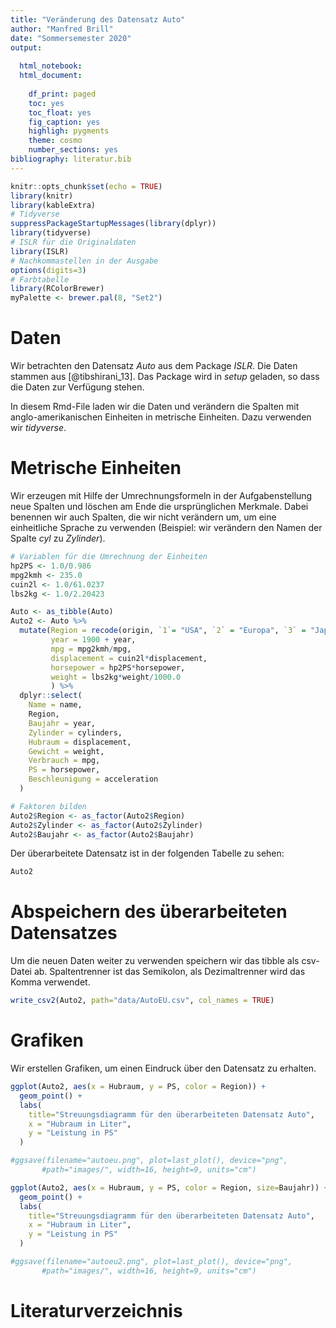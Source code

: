 ```yaml
---
title: "Veränderung des Datensatz Auto"
author: "Manfred Brill"
date: "Sommersemester 2020"
output:
  
  html_notebook: 
  html_document:
    
    df_print: paged
    toc: yes
    toc_float: yes
    fig_caption: yes
    highligh: pygments
    theme: cosmo
    number_sections: yes
bibliography: literatur.bib 
---
```


```r
knitr::opts_chunk$set(echo = TRUE)
library(knitr)
library(kableExtra)
# Tidyverse
suppressPackageStartupMessages(library(dplyr))
library(tidyverse)
# ISLR für die Originaldaten
library(ISLR)
# Nachkommastellen in der Ausgabe
options(digits=3)
# Farbtabelle
library(RColorBrewer)
myPalette <- brewer.pal(8, "Set2")
```

# Daten
Wir betrachten den Datensatz *Auto* aus dem Package *ISLR*. 
Die Daten stammen aus [@tibshirani_13]. Das Package wird in *setup*
geladen, so dass die Daten zur Verfügung stehen.

In diesem
Rmd-File laden wir die Daten und verändern die Spalten mit anglo-amerikanischen Einheiten in metrische Einheiten. 
Dazu verwenden wir *tidyverse*.

# Metrische Einheiten
Wir erzeugen mit Hilfe der Umrechnungsformeln in der Aufgabenstellung
neue Spalten und löschen am Ende die ursprünglichen Merkmale.
Dabei benennen wir auch Spalten, die wir nicht verändern um,
um eine einheitliche Sprache zu verwenden (Beispiel: wir verändern den
Namen der Spalte *cyl* zu *Zylinder*).

```r
# Variablen für die Umrechnung der Einheiten
hp2PS <- 1.0/0.986
mpg2kmh <- 235.0
cuin2l <- 1.0/61.0237
lbs2kg <- 1.0/2.20423

Auto <- as_tibble(Auto)
Auto2 <- Auto %>%
  mutate(Region = recode(origin, `1`= "USA", `2` = "Europa", `3` = "Japan"),
         year = 1900 + year,
         mpg = mpg2kmh/mpg,
         displacement = cuin2l*displacement,
         horsepower = hp2PS*horsepower,
         weight = lbs2kg*weight/1000.0
         ) %>%
  dplyr::select(
    Name = name, 
    Region, 
    Baujahr = year, 
    Zylinder = cylinders, 
    Hubraum = displacement, 
    Gewicht = weight,  
    Verbrauch = mpg,
    PS = horsepower, 
    Beschleunigung = acceleration
  )

# Faktoren bilden
Auto2$Region <- as_factor(Auto2$Region)
Auto2$Zylinder <- as_factor(Auto2$Zylinder)
Auto2$Baujahr <- as_factor(Auto2$Baujahr)
```

Der überarbeitete Datensatz ist in der folgenden Tabelle zu sehen:

```r
Auto2
```

# Abspeichern des überarbeiteten Datensatzes
Um die neuen Daten weiter zu verwenden speichern wir das tibble
als csv-Datei ab. Spaltentrenner ist das Semikolon, als Dezimaltrenner
wird das Komma verwendet.

```r
write_csv2(Auto2, path="data/AutoEU.csv", col_names = TRUE)
```

# Grafiken

Wir erstellen Grafiken, um einen Eindruck über den Datensatz zu erhalten.

```r
ggplot(Auto2, aes(x = Hubraum, y = PS, color = Region)) + 
  geom_point() +
  labs(
    title="Streuungsdiagramm für den überarbeiteten Datensatz Auto",
    x = "Hubraum in Liter",
    y = "Leistung in PS"
  )   

#ggsave(filename="autoeu.png", plot=last_plot(), device="png",
       #path="images/", width=16, height=9, units="cm")
```


```r
ggplot(Auto2, aes(x = Hubraum, y = PS, color = Region, size=Baujahr)) + 
  geom_point() +
  labs(
    title="Streuungsdiagramm für den überarbeiteten Datensatz Auto",
    x = "Hubraum in Liter",
    y = "Leistung in PS"
  )   

#ggsave(filename="autoeu2.png", plot=last_plot(), device="png",
       #path="images/", width=16, height=9, units="cm")
```

# Literaturverzeichnis

